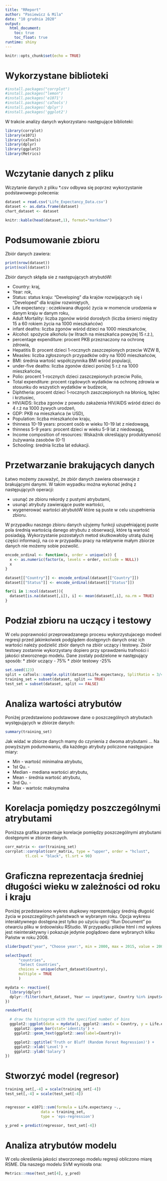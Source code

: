 ```yaml
---
title: "RReport"
author: "Pasiewicz & Mila"
date: "10 grudnia 2020"
output: 
  html_document:
    toc: true
    toc_float: true
runtime: shiny
---
```


```r
knitr::opts_chunk$set(echo = TRUE)
```

# Wykorzystane biblioteki
```r
#install.packages("corrplot")
#install.packages("lemon")
#install.packages('e1071')
#install.packages('caTools')
#install.packages('dplyr')
#install.packages('ggplot2')
```
W trakcie analizy danych wykorzystano następujące biblioteki:
```r
library(corrplot)
library(e1071)
library(caTools)
library(dplyr)
library(ggplot2)
library(Metrics)
```

# Wczytanie danych z pliku

Wczytanie danych z pliku *.csv odbywa się poprzez wykorzystanie podstawowego polecenia:
```r
dataset = read.csv('Life_Expectancy_Data.csv')
dataset <- as.data.frame(dataset)
chart_dataset <- dataset

knitr::kable(head(dataset,1), format="markdown")
```

# Podsumowanie zbioru

Zbiór danych zawiera:
```r
print(nrow(dataset))
print(ncol(dataset))
```

Zbiór danych skłąda sie z następujących atrybutóW:

* Country: kraj,
* Year: rok,
* Status: status kraju: “Developing” dla krajów rozwijających się i “Developed” dla krajów rozwiniętych,
* Life expectancy : oczekiwana długość życia w momencie urodzenia w danym kraju w danym roku,
* Adult Mortality: liczba zgonów wśród dorosłych (liczba śmierci między 15 a 60 rokiem życia na 1000 mieszkańców)
* infant deaths: liczba zgonów wśród dzieci na 1000 mieszkańców,
* Alcohol: spożycie alkoholu (w litrach na mieszkańca powyżej 15 r.ż.),
* percentage expenditure: procent PKB przeznaczony na ochronę zdrowia,
* Hepatitis B: procent dzieci 1-rocznych zaszczepionych przeciw WZW B,
* Measles: liczba zgłoszonych przypadków odry na 1000 mieszkańców,
* BMI: średnia wartość współczynnika BMI wśród populacji,
* under-five deaths: liczba zgonów dzieci poniżej 5 r.ż na 1000 mieszkańców,
* Polio: procent 1-rocznych dzieci zaszczepionych przeciw Polio,
* Total expenditure: procent rządowych wydatków na ochronę zdrowia w stosunku do wszystich wydatków w budżecie,
* Diphtheria: procent dzieci 1-rocznych zaszczepionych na błonicę, tężec i krztusiec,
* HIV/AIDS: liczba zgonów z powodu zakażenia HIV/AIDS wśród dzieci do 4 r.ż na 1000 żywych urodzeń,
* GDP: PKB na mieszkańca (w USD),
* Population: liczba mieszkańców kraju,
* thinness 10-19 years: procent osób w wieku 10-19 lat z niedowagą,
* thinness 5-9 years: procent dzieci w wieku 5-9 lat z niedowagą,
* Income composition of resources: Wskaźnik określający produktywność żużywania zasobów (0-1)
* Schooling: średnia liczba lat edukacji.


# Przetwarzanie brakujących danych

Łatwo możemy zauważyć, że zbiór danych zawiera obserwacje z brakującymi danymi. W takim wypadku można wykonać jedną z następujących operacji:

* usunąć ze zbioru rekordy z pustymi atrybutami,
* usunąć atrybuty zawierające puste wartości,
* wygenerować wartości atrybutóW które są puste w celu uzupełnienia zbioru.

W przypadku naszego zbioru danych użyjemy funkcji uzupełniającej puste pola średnią wartością danego atrybutu z obserwacji, które tą wartość posiadają. Wykorzystanie pozostałych metod skutkowałoby utratą dużej części informacji, na co w przypadku pracy na relatywnie małym zbiorze danych nie możemy sobie pozwolić.

```r
encode_ordinal <- function(x, order = unique(x)) {
  x <- as.numeric(factor(x, levels = order, exclude = NULL))
  x
}

dataset[["Country"]] <- encode_ordinal(dataset[["Country"]])
dataset[["Status"]] <- encode_ordinal(dataset[["Status"]])

for(i in 1:ncol(dataset)){
  dataset[is.na(dataset[,i]), i] <- mean(dataset[,i], na.rm = TRUE)
}
```


# Podział zbioru na uczący i testowy

W celu poprawności przeprowadzanego procesu wykorzystujacego modeel regresji przed jakimkolwiek podglądem dostępnych danych oraz ich wartości należy podzielić zbiór danych na zbiór uczący i testowy. Zbiór testowy zostannie wykorzystany dopiero przy sprawdzeniu trafności i jakości stworoznego modelu. Dane zostaly podzielone w następujący sposób:
* zbiór uczący - 75%
* zbiór testowy -25%

```r
set.seed(123)
split = caTools::sample.split(dataset$Life.expectancy, SplitRatio = 3/4)
training_set = subset(dataset, split == TRUE)
test_set = subset(dataset, split == FALSE)
```

# Analiza wartości atrybutów

Poniżej przedstawiono podstawowe dane o poszczególnych atrybutach występujących w zbiorze danych:
```r
summary(training_set)
```
Jak widać w zbiorze danych mamy do czynienia z dwoma atrybutami ... Na powyższym podumowaniu, dla każdego atrybuty policzone następujace miary:

* Min - wartość minimalna atrybutu,
* 1st Qu. - 
* Median - mediana wartości atrybutu,
* Mean - średnia wartość atrybutu,
* 3rd Qu. - 
* Max - wartośc maksymalna

# Korelacja pomiędzy poszczególnymi atrybutami

Poniższa grafika prezentuje korelacje pomiędzy poszczególnymi atrybutami dostępnymi w zbiorze danych.

```r
corr_matrix <- cor(training_set)
corrplot::corrplot(corr_matrix, type = "upper", order = "hclust", 
         tl.col = "black", tl.srt = 90)
```


# Graficzna reprezentacja średniej długości wieku w zależności od roku i kraju

Poniżej przedstawiono wykres słupkowy reprezentujący średnią długość życia w poszczególnych państwach w wybranym roku. Opcja wykresu interaktywnego dostępna jest tylko po użyciu opcji "Run Document" po otwarciu pliku w śrdoowisku RStudio. W przypadku plików html i md wykres jest nieinteraktywny i pokazuje jedynie poglądowo dane wybranych kilku Państw w roku 2008.

```r
sliderInput("year", "Choose year:", min = 2000, max = 2015, value = 2008)

selectInput(
      "countries",
      "Select Countries", 
      choices = unique(chart_dataset$Country),
      multiple = TRUE
      )

mydata <- reactive({
  library(dplyr)
  dplyr::filter(chart_dataset, Year == input$year, Country %in% input$countries)
})

renderPlot({

  # draw the histogram with the specified number of bins
  ggplot2::ggplot(data = mydata(), ggplot2::aes(x = Country, y = Life.expectancy)) +
    ggplot2::geom_bar(stat='identity') +
    ggplot2::geom_text(ggplot2::aes(label=Country))+

    ggplot2::ggtitle('Truth or Bluff (Random Forest Regression)') +
    ggplot2::xlab('Level') +
    ggplot2::ylab('Salary')
})

```

# Stworzyć model (regresor)

```r
training_set[,-4] = scale(training_set[-4])
test_set[,-4] = scale(test_set[-4])


regressor = e1071::svm(formula = Life.expectancy ~.,
                data = training_set,
                type = 'eps-regression')

y_pred = predict(regressor, test_set[-4])
```

# Analiza atrybutów modelu

W celu określenia jakości stworzonego modelu regresji obliczono miarę RSME. Dla naszego modelu SVM wyniosła ona:

```r
Metrics::rmse(test_set[4], y_pred)
```
